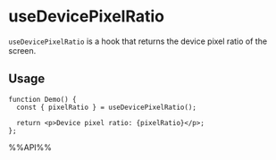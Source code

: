 # useDevicePixelRatio

`useDevicePixelRatio` is a hook that returns the device pixel ratio of the screen.

## Usage

```tsx live
function Demo() {
  const { pixelRatio } = useDevicePixelRatio();

  return <p>Device pixel ratio: {pixelRatio}</p>;
};

```

%%API%%
